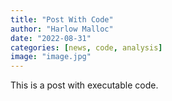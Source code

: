 ```yaml
---
title: "Post With Code"
author: "Harlow Malloc"
date: "2022-08-31"
categories: [news, code, analysis]
image: "image.jpg"
---
```


This is a post with executable code.
